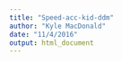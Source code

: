 ```yaml
---
title: "Speed-acc-kid-ddm"
author: "Kyle MacDonald"
date: "11/4/2016"
output: html_document
---
```


